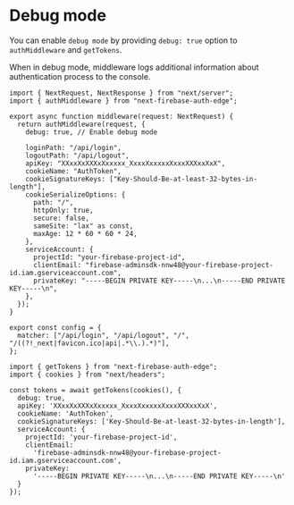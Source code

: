 # Debug mode

You can enable `debug mode` by providing `debug: true` option to `authMiddleware` and `getTokens`.

When in debug mode, middleware logs additional information about authentication process to the console.

```tsx filename="middleware.ts"
import { NextRequest, NextResponse } from "next/server";
import { authMiddleware } from "next-firebase-auth-edge";

export async function middleware(request: NextRequest) {
  return authMiddleware(request, {
    debug: true, // Enable debug mode

    loginPath: "/api/login",
    logoutPath: "/api/logout",
    apiKey: "XXxxXxXXXxXxxxxx_XxxxXxxxxxXxxxXXXxxXxX",
    cookieName: "AuthToken",
    cookieSignatureKeys: ["Key-Should-Be-at-least-32-bytes-in-length"],
    cookieSerializeOptions: {
      path: "/",
      httpOnly: true,
      secure: false, 
      sameSite: "lax" as const,
      maxAge: 12 * 60 * 60 * 24,
    },
    serviceAccount: {
      projectId: "your-firebase-project-id",
      clientEmail: "firebase-adminsdk-nnw48@your-firebase-project-id.iam.gserviceaccount.com",
      privateKey: "-----BEGIN PRIVATE KEY-----\n...\n-----END PRIVATE KEY-----\n",
    },
  });
}

export const config = {
  matcher: ["/api/login", "/api/logout", "/", "/((?!_next|favicon.ico|api|.*\\.).*)"],
};
```



```tsx
import { getTokens } from "next-firebase-auth-edge";
import { cookies } from "next/headers";
```

```tsx
const tokens = await getTokens(cookies(), {
  debug: true,
  apiKey: 'XXxxXxXXXxXxxxxx_XxxxXxxxxxXxxxXXXxxXxX',
  cookieName: 'AuthToken',
  cookieSignatureKeys: ['Key-Should-Be-at-least-32-bytes-in-length'],
  serviceAccount: {
    projectId: 'your-firebase-project-id',
    clientEmail:
      'firebase-adminsdk-nnw48@your-firebase-project-id.iam.gserviceaccount.com',
    privateKey:
      '-----BEGIN PRIVATE KEY-----\n...\n-----END PRIVATE KEY-----\n'
  }
});
```